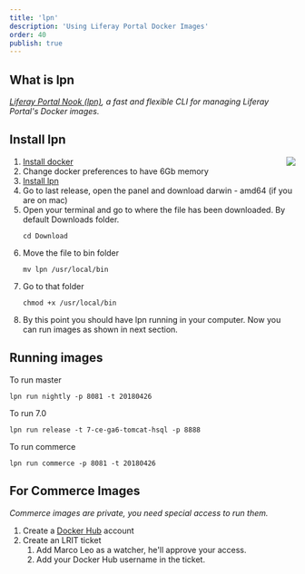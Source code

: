 ```yaml
---
title: 'lpn'
description: 'Using Liferay Portal Docker Images'
order: 40
publish: true
---
```


## What is lpn
_[Liferay Portal Nook (lpn)](https://mdelapenya.github.io/lpn/index.html), a fast and flexible CLI for managing Liferay Portal's Docker images._

## Install lpn
<Image size="small" align="right" rounded dropShadow src="/images/handbook/tools/lpn/docker-memory.png" />

1.  [Install docker](https://docs.docker.com/docker-for-mac/install/)
1.  Change docker preferences to have 6Gb memory
1.  [Install lpn](https://github.com/mdelapenya/lpn#installation)
1.  Go to last release, open the panel and download darwin - amd64 (if you are on mac)
1.  Open your terminal and go to where the file has been downloaded. By default Downloads folder.
    ```
    cd Download
    ```
1.  Move the file to bin folder
    ```
    mv lpn /usr/local/bin
    ```
1.  Go to that folder
    ```
    chmod +x /usr/local/bin
    ```
1.  By this point you should have lpn running in your computer. Now you can run images as shown in next section.

## Running images

To run master
```
lpn run nightly -p 8081 -t 20180426
```
To run 7.0
```
lpn run release -t 7-ce-ga6-tomcat-hsql -p 8888
```
To run commerce
```
lpn run commerce -p 8081 -t 20180426
```
## For Commerce Images

_Commerce images are private, you need special access to run them._

1. Create a [Docker Hub](https://hub.docker.com/signup) account
1. Create an LRIT ticket
    1. Add Marco Leo as a watcher, he'll approve your access.
    1. Add your Docker Hub username in the ticket.